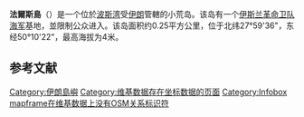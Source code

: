 {{Infobox lighthouse
| name = 法爾斯島燈塔
| image_name =
| image_width =
| caption =
| location = [[伊朗|伊朗]]法爾斯島
| pushpin_map = Iran
| relief = 1
| pushpin_map_caption = Iran
| pushpin = lighthouse
| coordinates = {{coord|27|59|35|N|50|10|21|E|display=inline,title}}
| coordinates_footnotes =
| yearbuilt =
| yearlit =
| automated =
| yeardeactivated =

| height = {{convert|23|m|ft}}
| focalheight = {{convert|28|m|ft}}
| lens =
| currentlens =
| lightsource =
| intensity =
| range = {{convert|16|nmi}}
| characteristic = Fl W 15s.
| fogsignal =
| racon =
| admiralty = D7455
| canada =
| NGA = 29364<ref>[https://www.unc.edu/~rowlett/lighthouse/irn.htm Iran] ''The Lighthouse Directory''. University of North Carolina at Chapel Hill. Retrieved 3 October 2016</ref><ref>[http://msi.nga.mil/NGAPortal/MSI.portal?_nfpb=true&_st=&_pageLabel=msi_pub_detail&CCD_itemID=112&pubConstant=NGALOL NGA List of Lights – Pub.112] Retrieved 3 October 2016</ref>
| ARLHS =
| USCG =
| country =
| countrynumber =
| countrylink =
| managingagent =
| heritage =
| module =
}}'''法爾斯島'''（{{Lang-fa|جزیره فارسی|translit=jazīreye fârsī}}）是一个位於[[波斯湾|波斯湾]]受[[伊朗|伊朗]]管轄的小荒岛。该岛有一个[[伊斯兰革命卫队|伊斯兰革命卫队]][[海军|海军]]基地，並限制公众进入。该岛面积约0.25平方公里，位于北纬27°59'36"，东经50°10'22"，最高海拔为4米。

==参考文献==
{{reflist}}

[[Category:伊朗島嶼|Category:伊朗島嶼]]
[[Category:维基数据存在坐标数据的页面|Category:维基数据存在坐标数据的页面]]
[[Category:Infobox_mapframe在维基数据上没有OSM关系标识符|Category:Infobox mapframe在维基数据上没有OSM关系标识符]]